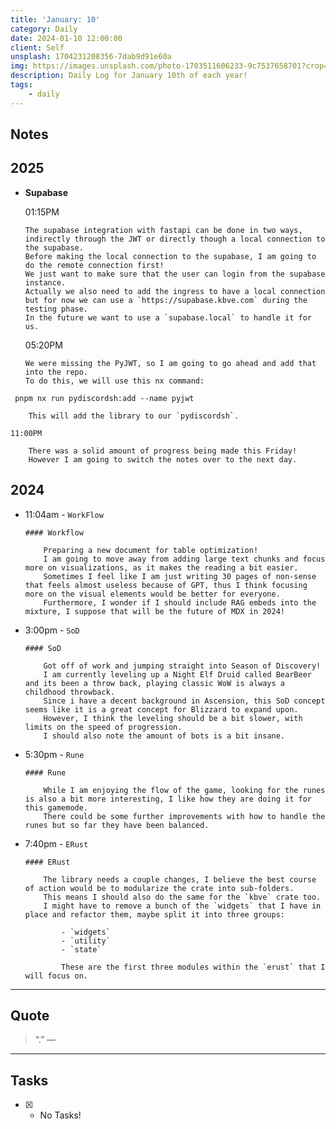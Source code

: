 ```yaml
---
title: 'January: 10'
category: Daily
date: 2024-01-10 12:00:00
client: Self
unsplash: 1704231208356-7dab9d91e60a
img: https://images.unsplash.com/photo-1703511606233-9c7537658701?crop=entropy&cs=srgb&fm=jpg&ixid=MnwzNjM5Nzd8MHwxfHJhbmRvbXx8fHx8fHx8fDE2ODE3NDg2ODY&ixlib=rb-4.0.3&q=85
description: Daily Log for January 10th of each year!
tags:
    - daily
---
```


## Notes

## 2025

-   **Supabase**

    01:15PM

        The supabase integration with fastapi can be done in two ways, indirectly through the JWT or directly though a local connection to the supabase.
        Before making the local connection to the supabase, I am going to do the remote connection first!
        We just want to make sure that the user can login from the supabase instance.
        Actually we also need to add the ingress to have a local connection but for now we can use a `https://supabase.kbve.com` during the testing phase.
        In the future we want to use a `supabase.local` to handle it for us.

    05:20PM

        We were missing the PyJWT, so I am going to go ahead and add that into the repo.
        To do this, we will use this nx command:

```shell
 pnpm nx run pydiscordsh:add --name pyjwt
```

        This will add the library to our `pydiscordsh`.
    
    11:00PM

        There was a solid amount of progress being made this Friday!
        However I am going to switch the notes over to the next day.

## 2024

-   11:04am - `WorkFlow`

        #### Workflow

            Preparing a new document for table optimization!
            I am going to move away from adding large text chunks and focus more on visualizations, as it makes the reading a bit easier.
            Sometimes I feel like I am just writing 30 pages of non-sense that feels almost useless because of GPT, thus I think focusing more on the visual elements would be better for everyone.
            Furthermore, I wonder if I should include RAG embeds into the mixture, I suppose that will be the future of MDX in 2024!

-   3:00pm - `SoD`

        #### SoD

            Got off of work and jumping straight into Season of Discovery!
            I am currently leveling up a Night Elf Druid called BearBeer and its been a throw back, playing classic WoW is always a childhood throwback.
            Since i have a decent background in Ascension, this SoD concept seems like it is a great concept for Blizzard to expand upon.
            However, I think the leveling should be a bit slower, with limits on the speed of progression.
            I should also note the amount of bots is a bit insane.

-   5:30pm - `Rune`

        #### Rune

            While I am enjoying the flow of the game, looking for the runes is also a bit more interesting, I like how they are doing it for this gamemode.
            There could be some further improvements with how to handle the runes but so far they have been balanced.

-   7:40pm - `ERust`

        #### ERust

            The library needs a couple changes, I believe the best course of action would be to modularize the crate into sub-folders.
            This means I should also do the same for the `kbve` crate too.
            I might have to remove a bunch of the `widgets` that I have in place and refactor them, maybe split it into three groups:

                - `widgets`
                - `utility`
                - `state`

                These are the first three modules within the `erust` that I will focus on.

---

## Quote

> “.”
> — <cite></cite>

---

## Tasks

-   [x] -   No Tasks!
